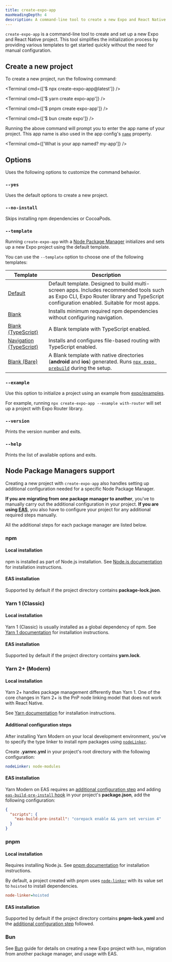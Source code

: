 ```yaml
---
title: create-expo-app
maxHeadingDepth: 4
description: A command-line tool to create a new Expo and React Native project.
---
```



`create-expo-app` is a command-line tool to create and set up a new Expo and React Native project. This tool simplifies the initialization process by providing various templates to get started quickly without the need for manual configuration.

## Create a new project

To create a new project, run the following command:

<Tabs>

<Tab label="npx">

<Terminal cmd={['$ npx create-expo-app@latest']} />

</Tab>

<Tab label="Yarn">

<Terminal cmd={['$ yarn create expo-app']} />

</Tab>

<Tab label="pnpm">

<Terminal cmd={['$ pnpm create expo-app']} />

</Tab>

<Tab label="bun">

<Terminal cmd={['$ bun create expo']} />

</Tab>

</Tabs>

Running the above command will prompt you to enter the app name of your project. This app name is also used in the app config's [`name`](/versions/latest/config/app/#name) property.

<Terminal cmd={['What is your app named? my-app']} />

## Options

Uses the following options to customize the command behavior.

### `--yes`

Uses the default options to create a new project.

### `--no-install`

Skips installing npm dependencies or CocoaPods.

### `--template`

Running `create-expo-app` with a [Node Package Manager](#node-package-managers-support) initializes and sets up a new Expo project using the default template.

You can use the `--template` option to choose one of the following templates:

| Template                                                                                              | Description                                                                                                                                                                           |
| ----------------------------------------------------------------------------------------------------- | ------------------------------------------------------------------------------------------------------------------------------------------------------------------------------------- |
| [Default](https://github.com/expo/expo/tree/main/templates/expo-template-default)                     | Default template. Designed to build multi-screen apps. Includes recommended tools such as Expo CLI, Expo Router library and TypeScript configuration enabled. Suitable for most apps. |
| [Blank](https://github.com/expo/expo/tree/main/templates/expo-template-blank)                         | Installs minimum required npm dependencies without configuring navigation.                                                                                                            |
| [Blank (TypeScript)](https://github.com/expo/expo/tree/main/templates/expo-template-blank-typescript) | A Blank template with TypeScript enabled.                                                                                                                                             |
| [Navigation (TypeScript)](https://github.com/expo/expo/tree/main/templates/expo-template-tabs)        | Installs and configures file-based routing with TypeScript enabled.                                                                                                                   |
| [Blank (Bare)](https://github.com/expo/expo/tree/main/templates/expo-template-bare-minimum)           | A Blank template with native directories (**android** and **ios**) generated. Runs [`npx expo prebuild`](/workflow/prebuild/) during the setup.                                       |

### `--example`

Use this option to initialize a project using an example from [expo/examples](https://github.com/expo/examples).

For example, running `npx create-expo-app --example with-router` will set up a project with Expo Router library.

### `--version`

Prints the version number and exits.

### `--help`

Prints the list of available options and exits.

## Node Package Managers support

Creating a new project with `create-expo-app` also handles setting up additional configuration needed for a specific Node Package Manager.

**If you are migrating from one package manager to another**, you've to manually carry out the additional configuration in your project. **If you are using [EAS](/eas/)**, you also have to configure your project for any additional required steps manually.

All the additional steps for each package manager are listed below.

### npm

#### Local installation

npm is installed as part of Node.js installation. See [Node.js documentation](https://nodejs.org/en/download/package-manager) for installation instructions.

#### EAS installation

Supported by default if the project directory contains **package-lock.json**.

### Yarn 1 (Classic)

#### Local installation

Yarn 1 (Classic) is usually installed as a global dependency of npm. See [Yarn 1 documentation](https://classic.yarnpkg.com/en/docs/getting-started) for installation instructions.

#### EAS installation

Supported by default if the project directory contains **yarn.lock**.

### Yarn 2+ (Modern)

#### Local installation

Yarn 2+ handles package management differently than Yarn 1. One of the core changes in Yarn 2+ is the PnP node linking model that does not work with React Native.

See [Yarn documentation](https://yarnpkg.com/getting-started/install) for installation instructions.

#### Additional configuration steps

After installing Yarn Modern on your local development environment, you've to specify the type linker to install npm packages using [`nodeLinker`](https://yarnpkg.com/features/linkers#nodelinker-node-modules).

Create **.yarnrc.yml** in your project's root directory with the following configuration:

```yml .yarnrc.yml
nodeLinker: node-modules
```

#### EAS installation

Yarn Modern on EAS requires an [additional configuration step](#additional-configuration-steps) and adding [`eas-build-pre-install` hook](/build-reference/npm-hooks/) in your project's **package.json**, add the following configuration:

```json package.json
{
  "scripts": {
    "eas-build-pre-install": "corepack enable && yarn set version 4"
  }
}
```

### pnpm

#### Local installation

Requires installing Node.js. See [pnpm documentation](https://pnpm.io/installation) for installation instructions.

By default, a project created with pnpm uses [`node-linker`](https://pnpm.io/npmrc#node-linker) with its value set to `hoisted` to install dependencies.

```ini .npmrc
node-linker=hoisted
```

#### EAS installation

Supported by default if the project directory contains **pnpm-lock.yaml** and the [additional configuration step](#additional-configuration-steps-1) followed.

### Bun

See [Bun](/guides/using-bun/) guide for details on creating a new Expo project with `bun`, migration from another package manager, and usage with EAS.
